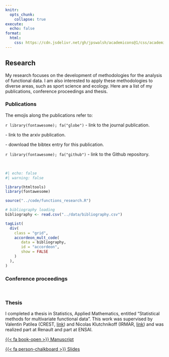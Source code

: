 ```yaml
---
knitr:
  opts_chunk: 
    collapse: true
execute: 
  echo: false
format: 
  html: 
    css: https://cdn.jsdelivr.net/gh/jpswalsh/academicons@1/css/academicons.min.css
---
```


## Research

My research focuses on the development of methodologies for the analysis of functional data. I am also interested to apply these methodologies to diverse areas, such as sport science and ecology. Here are a list of my publications, conference proceedings and thesis.


### Publications

The emojis along the publications refer to:

`r library(fontawesome); fa("globe")` - link to the journal publication.

<i class="ai ai-arxiv"></i> - link to the arxiv publication.

<i class="ai ai-zotero"></i> - download the bibtex entry for this publication.

`r library(fontawesome); fa("github")` - link to the Github repository.

<br>

```r
#| echo: false
#| warning: false

library(htmltools)
library(fontawesome)

source("../code/functions_research.R")

# bibliography loading
bibliography <- read.csv("../data/bibliography.csv")

tagList(
  div(
    class = "grid",
    accordeon_mult_code(
       data = bibliography,
       id = "accordeon", 
       show = FALSE
    )
  ),
)
```

### Conference proceedings

<br>

### Thesis

I completed a thesis in Statistics, Applied Mathematics, entitled "Statistical methods for multivariate functional data". This work was supervised by Valentin Patilea (CREST, <a href="http://ensai.fr/equipe/valentin-patilea/">link</a>) and Nicolas Klutchnikoff (IRMAR, <a href="https://klutchnikoff.github.io">link</a>) and was realized part at Renault and part at ENSAI.

::: {.grid .text-center}

::: {.g-col-6}
<div class="card h-100 border-light">
<a href="https://tel.archives-ouvertes.fr/tel-03540827" class="card-link heading-font">{{< fa book-open >}} Manuscript</a>
</div>
:::

::: {.g-col-6}
<div class="card h-100 border-light">
<a href="../data/presentation_defense.pdf" class="card-link heading-font">{{< fa person-chalkboard >}} Slides</a>
</div>
:::


:::